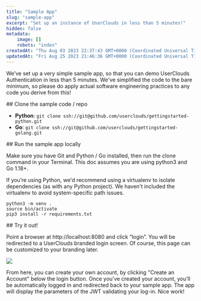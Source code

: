 ```yaml
---
title: "Sample App"
slug: "sample-app"
excerpt: "Set up an instance of UserClouds in less than 5 minutes!"
hidden: false
metadata:
    image: []
    robots: "index"
createdAt: "Thu Aug 03 2023 22:37:43 GMT+0000 (Coordinated Universal Time)"
updatedAt: "Fri Aug 25 2023 21:46:36 GMT+0000 (Coordinated Universal Time)"
---
```



We’ve set up a very simple sample app, so that you can demo UserClouds Authentication in less than 5 minutes. We've simplified the code to the bare minimum, so please do apply actual software engineering practices to any code you derive from this!

<Steps>
  <Step>
  ## Clone the sample code / repo

  - **Python**: `git clone ssh://git@github.com/userclouds/gettingstarted-python.git`
  - **Go**: `git clone ssh://git@github.com/userclouds/gettingstarted-golang.git`
  </Step>
  <Step>
  ## Run the sample app locally

  Make sure you have Git and Python / Go installed, then run the clone command in your Terminal. This doc assumes you are using python3 and Go 1.18+.

  If you’re using Python, we'd recommend using a virtualenv to isolate dependencies (as with any Python project). We haven't included the virtualenv to avoid system-specific path issues.

  ```
  python3 -m venv .
  source bin/activate
  pip3 install -r requirements.txt
  ```
  </Step>
  <Step>
  ## Try it out!

  Point a browser at http\://localhost:8080 and click “login”. You will be redirected to a UserClouds branded login screen. Of course, this page can be customized to your branding later.

  ![](https://files.readme.io/ecca98e-image_21.png)

  </Step>
</Steps>

From here, you can create your own account, by clicking "Create an Account" below the login button. Once you’ve created your account, you’ll be automatically logged in and redirected back to your sample app. The app will display the parameters of the JWT validating your log-in. Nice work!
